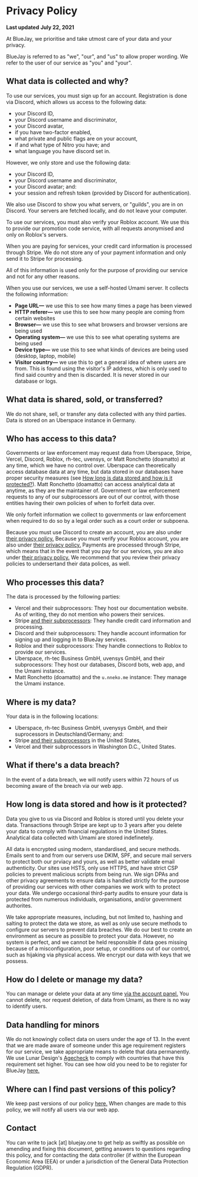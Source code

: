 # Privacy Policy

**Last updated** **July 22, 2021**

At BlueJay, we prioritise and take utmost care of your data and your privacy.

BlueJay is referred to as "we", "our", and "us" to allow proper wording. We refer to the user of our service as "you" and "your".

## What data is collected and why?
To use our services, you must sign up for an account. Registration is done via Discord, which allows us access to the following data:
- your Discord ID,
- your Discord username and discriminator,
- your Discord avatar,
- if you have two-factor enabled,
- what private and public flags are on your account,
- if and what type of Nitro you have; and
- what language you have discord set in.

However, we only store and use the following data:
- your Discord ID,
- your Discord username and discriminator,
- your Discord avatar; and:
- your session and refresh token (provided by Discord for authentication).

We also use Discord to show you what servers, or "guilds", you are in on Discord. Your servers are fetched locally, and do not leave your computer.

To use our services, you must also verify your Roblox account. We use this to provide our promotion code service, with all requests anonymised and only on Roblox's servers.

When you are paying for services, your credit card information is processed through Stripe. We do not store any of your payment information and only send it to Stripe for processing.

All of this information is used only for the purpose of providing our service and not for any other reasons.

When you use our services, we use a self-hosted Umami server. It collects the following information:
- **Page URL—** we use this to see how many times a page has been viewed
- **HTTP referer—** we use this to see how many people are coming from certain websites
- **Browser—** we use this to see what browsers and browser versions are being used
- **Operating system—** we use this to see what operating systems are being used
- **Device type—** we use this to see what kinds of devices are being used (desktop, laptop, mobile)
- **Visitor country—** we use this to get a general idea of where users are from. This is found using the visitor's IP address, which is only used to find said country and then is discarded. It is never stored in our database or logs.

## What data is shared, sold, or transferred?
We do not share, sell, or transfer any data collected with any third parties. Data is stored on an Uberspace instance in Germany.

## Who has access to this data?
Governments or law enforcement may request data from Uberspace, Stripe, Vercel, Discord, Roblox, rh-tec, uvensys, or Matt Ronchetto (doamatto) at any time, which we have no control over. Uberspace can theoretically access database data at any time, but data stored in our databases have proper security measures (see [How long is data stored and how is it protected?](#how-long-is-data-stored-and-how-is-it-protected)). Matt Ronchetto (doamatto) can access analytical data at anytime, as they are the maintainer of. Government or law enforcement requests to any of our subprocessors are out of our control, with those entities having their own policies of when to forfeit data over.

We only forfeit information we collect to governments or law enforcement when required to do so by a legal order such as a court order or subpoena.

Because you must use Discord to create an account, you are also under [their privacy policy.](https://discord.com/privacy) Because you must verify your Roblox account, you are also under [their privacy policy.](https://en.help.roblox.com/hc/articles/115004630823)  Payments are processed through Stripe, which means that in the event that you pay for our services, you are also under [their privacy policy.](https://stripe.com/privacy) We recommend that you review their privacy policies to undersertand their data polices, as well.

## Who processes this data?
The data is processed by the following parties:
- Vercel and their subprocessors: They host our documentation website. As of writing, they do not mention who powers their services.
- Stripe [and their subprocessors](https://stripe.com/service-providers/legal): They handle credit card information and processing.
- Discord and their subprocessors: They handle account information for signing up and logging in to BlueJay services.
- Roblox and their subprocessors: They handle connections to Roblox to provide our services.
- Uberspace, rh-tec Business GmbH, uvensys GmbH, and their subprocessors: They host our databases, Discord bots, web app, and the Umami instance.
- Matt Ronchetto (doamatto) and the `u.nneko.me` instance: They manage the Umami instance.

## Where is my data?
Your data is in the following locations:
- Uberspace, rh-tec Business GmbH, uvenysys GmbH, and their suprocessors in Deutschland/Germany; and:
- Stripe [and their subprocessors](https://stripe.com/service-providers/legal) in the United States,
- Vercel and their subprocessors in Washington D.C., United States.

## What if there's a data breach?
In the event of a data breach, we will notify users within 72 hours of us becoming aware of the breach via our web app.

## How long is data stored and how is it protected?
Data you give to us via Discord and Roblox is stored until you delete your data. Transactions through Stripe are kept up to 3 years after you delete your data to comply with financial regulations in the United States. Analytical data collected with Umami are stored indefinetely.

All data is encrypted using modern, standardised, and secure methods. Emails sent to and from our servers use DKIM, SPF, and secure mail servers to protect both our prviacy and yours, as well as better validate email authenticity. Our sites use HSTS, only use HTTPS, and have strict CSP policies to prevent malicious scripts from being run. We sign DPAs and other privacy agreements to ensure data is handled strictly for the purpose of providing our services with other companies we work with to protect your data. We undergo occasional third-party audits to ensure your data is protected from numerous individuals, organisations, and/or government authorites.

We take appropriate measures, including, but not limited to, hashing and salting to protect the data we store, as well as only use secure methods to configure our servers to prevent data breaches. We do our best to create an environment as secure as possible to protect your data. However, no system is perfect, and we cannot be held responsible if data goes missing because of a misconfiguration, poor setup, or conditions out of our control, such as hijaking via physical access. We encrypt our data with keys that we possess.

## How do I delete or manage my data?
You can manage or delete your data at any time [via the account panel.](https://bluejay.one/app/settings) You cannot delete, nor request deletion, of data from Umami, as there is no way to identify users.

## Data handling for minors
We do not knowingly collect data on users under the age of 13. In the event that we are made aware of someone under this age requirement registers for our service, we take appropriate means to delete that data permanently. We use Lunar Design's [Agecheck](https://github.com/designbylunar/agecheck) to comply with countries that have this requirement set higher. You can see how old you need to be to register for BlueJay [here.](https://github.com/designbylunar/agecheck/blob/main/lib/countries.dart)

## Where can I find past versions of this policy?
We keep past versions of our policy [here.](https://github.com/jackmerrill/BlueJayDocs/blob/main/pages/legal/privacy.mdx) When changes are made to this policy, we will notify all users via our web app.

## Contact
You can write to jack [at] bluejay.one to get help as swiftly as possible on amending and fixing this document, getting answers to questions regarding this policy, and for contacting the data controller (if within the European Economic Area (EEA) or under a jurisdiction of the General Data Protection Regulation (GDPR).
